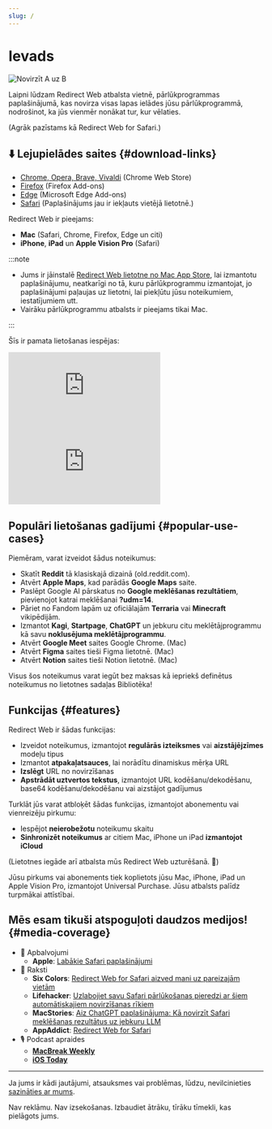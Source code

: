```yaml
---
slug: /
---
```



# Ievads

<div style={{display: "flex", flexDirection: "column", alignItems: "flex-start", marginBottom: "25px"}}>
  <img src="./img/redirect-a-to-b.png" style={{display: "block", minWidth: "360px", maxWidth: "500px", width: "100%", height: "auto", marginBottom: "25px"}} alt="Novirzīt A uz B" />
  <ExtensionStoreLinks />
</div>

Laipni lūdzam Redirect Web atbalsta vietnē, pārlūkprogrammas paplašinājumā, kas novirza visas lapas ielādes jūsu pārlūkprogrammā, nodrošinot, ka jūs vienmēr nonākat tur, kur vēlaties. 

(Agrāk pazīstams kā Redirect Web for Safari.)

## ⬇️ Lejupielādes saites {#download-links}

- [Chrome, Opera, Brave, Vivaldi](https://chromewebstore.google.com/detail/ffglckbhfbfmdkefdmjbhpnffkcmlhdh) (Chrome Web Store)
- [Firefox](https://addons.mozilla.org/firefox/addon/redirect-web/) (Firefox Add-ons)
- [Edge](https://microsoftedge.microsoft.com/addons/detail/hmfkakfdccgdpgemaicfgngnmflefpga) (Microsoft Edge Add-ons)
- [Safari](https://apps.apple.com/app/id1571283503) (Paplašinājums jau ir iekļauts vietējā lietotnē.)

Redirect Web ir pieejams:

- **Mac** (Safari, Chrome, Firefox, Edge un citi)
- **iPhone**, **iPad** un **Apple Vision Pro** (Safari)

:::note

- Jums ir jāinstalē [Redirect Web lietotne no Mac App Store](https://apps.apple.com/app/id1571283503), lai izmantotu paplašinājumu, neatkarīgi no tā, kuru pārlūkprogrammu izmantojat, jo paplašinājumi paļaujas uz lietotni, lai piekļūtu jūsu noteikumiem, iestatījumiem utt.
- Vairāku pārlūkprogrammu atbalsts ir pieejams tikai Mac.

:::

Šīs ir pamata lietošanas iespējas:

<iframe style={{width:"100%", aspectRatio:"9/16", height:"auto", maxHeight:"60vh", maxWidth:"35vh"}} src="https://www.youtube.com/embed/NaQ5X-v-qJU" title="iOS demonstrācijas video (YouTube)" frameborder="0" allow="accelerometer; autoplay; clipboard-write; encrypted-media; gyroscope; picture-in-picture; web-share" allowfullscreen></iframe>

<iframe style={{width:"100%", aspectRatio:"17/9", height:"auto", maxHeight:"100vh"}} src="https://www.youtube.com/embed/5eU89Gu73SQ" title="macOS demonstrācijas video (YouTube)" frameborder="0" allow="accelerometer; autoplay; clipboard-write; encrypted-media; gyroscope; picture-in-picture; web-share" allowfullscreen></iframe>

## Populāri lietošanas gadījumi {#popular-use-cases}

Piemēram, varat izveidot šādus noteikumus:

- Skatīt **Reddit** tā klasiskajā dizainā (old.reddit.com).
- Atvērt **Apple Maps**, kad parādās **Google Maps** saite.
- Paslēpt Google AI pārskatus no **Google meklēšanas rezultātiem**, pievienojot katrai meklēšanai **?udm=14**.
- Pāriet no Fandom lapām uz oficiālajām **Terraria** vai **Minecraft** vikipēdijām.
- Izmantot **Kagi**, **Startpage**, **ChatGPT** un jebkuru citu meklētājprogrammu kā savu **noklusējuma meklētājprogrammu**.
- Atvērt **Google Meet** saites Google Chrome. (Mac)
- Atvērt **Figma** saites tieši Figma lietotnē. (Mac)
- Atvērt **Notion** saites tieši Notion lietotnē. (Mac)

Visus šos noteikumus varat iegūt bez maksas kā iepriekš definētus noteikumus no lietotnes sadaļas Bibliotēka!

## Funkcijas {#features}

Redirect Web ir šādas funkcijas:

- Izveidot noteikumus, izmantojot **regulārās izteiksmes** vai **aizstājējzīmes** modeļu tipus
- Izmantot **atpakaļatsauces**, lai norādītu dinamiskus mērķa URL
- **Izslēgt** URL no novirzīšanas
- **Apstrādāt uztvertos tekstus**, izmantojot URL kodēšanu/dekodēšanu, base64 kodēšanu/dekodēšanu vai aizstājot gadījumus

Turklāt jūs varat atbloķēt šādas funkcijas, izmantojot abonementu vai vienreizēju pirkumu:

- Iespējot **neierobežotu** noteikumu skaitu
- **Sinhronizēt noteikumus** ar citiem Mac, iPhone un iPad **izmantojot iCloud**

(Lietotnes iegāde arī atbalsta mūs Redirect Web uzturēšanā. 🙏)

Jūsu pirkums vai abonements tiek koplietots jūsu Mac, iPhone, iPad un Apple Vision Pro, izmantojot Universal Purchase. Jūsu atbalsts palīdz turpmākai attīstībai.


## Mēs esam tikuši atspoguļoti daudzos medijos! {#media-coverage}

* 🏅 Apbalvojumi
    * **Apple**: [Labākie Safari paplašinājumi](https://apps.apple.com/us/story/id1377753262)
* 📰 Raksti
    * **Six Colors**: [Redirect Web for Safari aizved mani uz pareizajām vietām](https://sixcolors.com/post/2022/11/redirect-web-for-safari-takes-me-to-the-right-places/)
    * **Lifehacker**: [Uzlabojiet savu Safari pārlūkošanas pieredzi ar šiem automātiskajiem novirzīšanas rīkiem](https://lifehacker.com/improve-your-safari-browsing-experience-with-these-auto-1849812013)
    * **MacStories**: [Aiz ChatGPT paplašinājuma: Kā novirzīt Safari meklēšanas rezultātus uz jebkuru LLM](https://www.macstories.net/tutorials/beyond-chatgpts-extension-how-to-redirect-safari-searches-to-any-llm/)
    * **AppAddict**: [Redirect Web for Safari](https://appaddict.app/post/redirect-web-for-safari)
* 🎙️ Podcast apraides
    * [**MacBreak Weekly**](https://youtu.be/I251K3L2s88?t=7427)
    * [**iOS Today**](https://youtu.be/cWkwH84b6M4?t=636)

---

Ja jums ir kādi jautājumi, atsauksmes vai problēmas, lūdzu, nevilcinieties [sazināties ar mums](contact-us).

Nav reklāmu. Nav izsekošanas. Izbaudiet ātrāku, tīrāku tīmekli, kas pielāgots jums.
